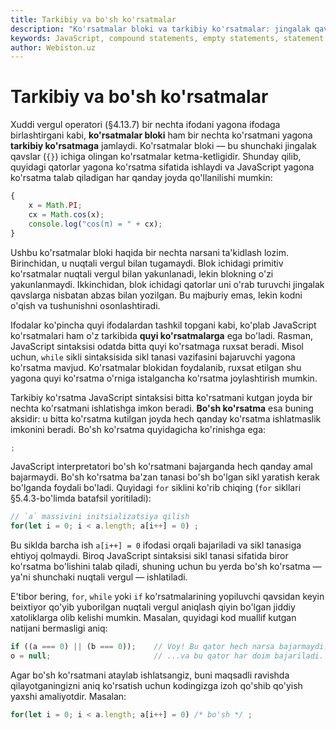 ```yaml
---
title: Tarkibiy va bo'sh ko'rsatmalar
description: "Ko'rsatmalar bloki va tarkibiy ko'rsatmalar: jingalak qavslar, quyi ko'rsatmalar, bo'sh ko'rsatmalar va ularning qo'llanilishi."
keywords: JavaScript, compound statements, empty statements, statement blocks, curly braces, substatements
author: Webiston.uz
---
```


# Tarkibiy va bo'sh ko'rsatmalar

Xuddi vergul operatori (§4.13.7) bir nechta ifodani yagona ifodaga birlashtirgani kabi, **ko'rsatmalar bloki** ham bir nechta ko'rsatmani yagona **tarkibiy ko'rsatmaga** jamlaydi. Ko'rsatmalar bloki — bu shunchaki jingalak qavslar (`{}`) ichiga olingan ko'rsatmalar ketma-ketligidir. Shunday qilib, quyidagi qatorlar yagona ko'rsatma sifatida ishlaydi va JavaScript yagona ko'rsatma talab qiladigan har qanday joyda qo'llanilishi mumkin:

``` js
{
    x = Math.PI;
    cx = Math.cos(x);
    console.log("cos(π) = " + cx);
}
```

Ushbu ko'rsatmalar bloki haqida bir nechta narsani ta'kidlash lozim. Birinchidan, u nuqtali vergul bilan tugamaydi. Blok ichidagi primitiv ko'rsatmalar nuqtali vergul bilan yakunlanadi, lekin blokning o'zi yakunlanmaydi. Ikkinchidan, blok ichidagi qatorlar uni o'rab turuvchi jingalak qavslarga nisbatan abzas bilan yozilgan. Bu majburiy emas, lekin kodni o'qish va tushunishni osonlashtiradi.

Ifodalar ko'pincha quyi ifodalardan tashkil topgani kabi, ko'plab JavaScript ko'rsatmalari ham o'z tarkibida **quyi ko'rsatmalarga** ega bo'ladi. Rasman, JavaScript sintaksisi odatda bitta quyi ko'rsatmaga ruxsat beradi. Misol uchun, `while` sikli sintaksisida sikl tanasi vazifasini bajaruvchi yagona ko'rsatma mavjud. Ko'rsatmalar blokidan foydalanib, ruxsat etilgan shu yagona quyi ko'rsatma o'rniga istalgancha ko'rsatma joylashtirish mumkin.

Tarkibiy ko'rsatma JavaScript sintaksisi bitta ko'rsatmani kutgan joyda bir nechta ko'rsatmani ishlatishga imkon beradi. **Bo'sh ko'rsatma** esa buning aksidir: u bitta ko'rsatma kutilgan joyda hech qanday ko'rsatma ishlatmaslik imkonini beradi. Bo'sh ko'rsatma quyidagicha ko'rinishga ega:

``` js
;
```

JavaScript interpretatori bo'sh ko'rsatmani bajarganda hech qanday amal bajarmaydi. Bo'sh ko'rsatma ba'zan tanasi bo'sh bo'lgan sikl yaratish kerak bo'lganda foydali bo'ladi. Quyidagi `for` siklini ko'rib chiqing (`for` sikllari §5.4.3-bo'limda batafsil yoritiladi):

``` js
// `a` massivini initsializatsiya qilish
for(let i = 0; i < a.length; a[i++] = 0) ;
```

Bu siklda barcha ish `a[i++] = 0` ifodasi orqali bajariladi va sikl tanasiga ehtiyoj qolmaydi. Biroq JavaScript sintaksisi sikl tanasi sifatida biror ko'rsatma bo'lishini talab qiladi, shuning uchun bu yerda bo'sh ko'rsatma — ya'ni shunchaki nuqtali vergul — ishlatiladi.

E'tibor bering, `for`, `while` yoki `if` ko'rsatmalarining yopiluvchi qavsidan keyin beixtiyor qo'yib yuborilgan nuqtali vergul aniqlash qiyin bo'lgan jiddiy xatoliklarga olib kelishi mumkin. Masalan, quyidagi kod muallif kutgan natijani bermasligi aniq:

``` js
if ((a === 0) || (b === 0));    // Voy! Bu qator hech narsa bajarmaydi...
o = null;                       // ...va bu qator har doim bajariladi.
```

Agar bo'sh ko'rsatmani ataylab ishlatsangiz, buni maqsadli ravishda qilayotganingizni aniq ko'rsatish uchun kodingizga izoh qo'shib qo'yish yaxshi amaliyotdir. Masalan:

``` js
for(let i = 0; i < a.length; a[i++] = 0) /* bo'sh */ ;
```